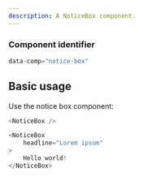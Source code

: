 ```yaml
---
description: A NoticeBox component.
---
```



### Component identifier
```js
data-comp="notice-box"
```

## Basic usage

Use the notice box component:

```js
<NoticeBox />
```

```js live
<NoticeBox
    headline="Lorem ipsum"
>
    Hello world!
</NoticeBox>
```
